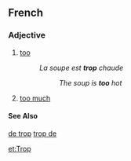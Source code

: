==French==

===Adjective===

# [[too]]
#:''La soupe est '''trop''' chaude''
#::''The soup is '''too''' hot''
# [[too much]]
====See Also====
[[de trop]]
[[trop de]]

[[et:Trop]]